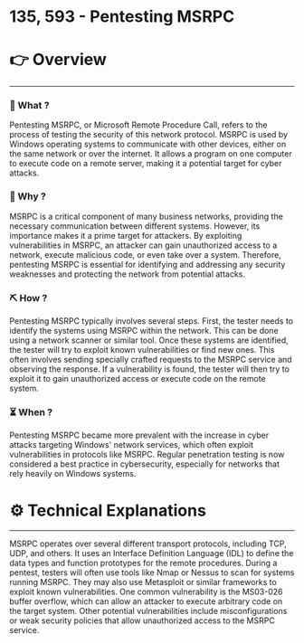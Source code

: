 # 135, 593 - Pentesting MSRPC


# 👉 Overview

---

### 👀 What ?

Pentesting MSRPC, or Microsoft Remote Procedure Call, refers to the process of testing the security of this network protocol. MSRPC is used by Windows operating systems to communicate with other devices, either on the same network or over the internet. It allows a program on one computer to execute code on a remote server, making it a potential target for cyber attacks.


### 🧐 Why ?

MSRPC is a critical component of many business networks, providing the necessary communication between different systems. However, its importance makes it a prime target for attackers. By exploiting vulnerabilities in MSRPC, an attacker can gain unauthorized access to a network, execute malicious code, or even take over a system. Therefore, pentesting MSRPC is essential for identifying and addressing any security weaknesses and protecting the network from potential attacks.


### ⛏️ How ?

Pentesting MSRPC typically involves several steps. First, the tester needs to identify the systems using MSRPC within the network. This can be done using a network scanner or similar tool. Once these systems are identified, the tester will try to exploit known vulnerabilities or find new ones. This often involves sending specially crafted requests to the MSRPC service and observing the response. If a vulnerability is found, the tester will then try to exploit it to gain unauthorized access or execute code on the remote system.


### ⏳ When ?

Pentesting MSRPC became more prevalent with the increase in cyber attacks targeting Windows' network services, which often exploit vulnerabilities in protocols like MSRPC. Regular penetration testing is now considered a best practice in cybersecurity, especially for networks that rely heavily on Windows systems.


# ⚙️ Technical Explanations

---

MSRPC operates over several different transport protocols, including TCP, UDP, and others. It uses an Interface Definition Language (IDL) to define the data types and function prototypes for the remote procedures. During a pentest, testers will often use tools like Nmap or Nessus to scan for systems running MSRPC. They may also use Metasploit or similar frameworks to exploit known vulnerabilities. One common vulnerability is the MS03-026 buffer overflow, which can allow an attacker to execute arbitrary code on the target system. Other potential vulnerabilities include misconfigurations or weak security policies that allow unauthorized access to the MSRPC service.
